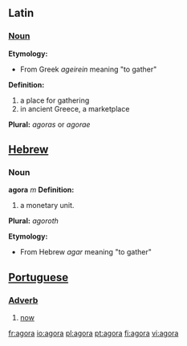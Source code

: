 ==Latin==
=== [[Noun]] ===

'''Etymology:'''
* From Greek ''ageirein'' meaning "to gather"

'''Definition:'''
# a place for gathering
# in ancient Greece, a marketplace 

'''Plural:''' ''agoras'' or ''agorae'' 

==[[Hebrew]]==
===Noun===
'''agora''' ''m''
'''Definition:'''
# a monetary unit.
'''Plural:''' ''agoroth'' 

'''Etymology:'''
* From Hebrew ''agar'' meaning "to gather"

== [[Portuguese]] ==
=== [[Adverb]] ===
# [[now]]

[[fr:agora]]
[[io:agora]]
[[pl:agora]]
[[pt:agora]]
[[fi:agora]]
[[vi:agora]]